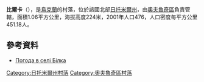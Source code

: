 {{coord|51|20|18|N|28|25|7|E|scale:30000|display=title}}

'''比爾卡'''（{{lang-uk|Білка}}），是[[烏克蘭|烏克蘭]]的村落，位於該國北部[[日托米爾州|日托米爾州]]，由[[奧夫魯奇區|奧夫魯奇區]]負責管轄，面積1.06平方公里，海拔高度224米，2001年人口476，人口密度每平方公里451.18人。

==參考資料==
* [http://weather.in.ua/ua/zhitomirskaja/1268 Погода в селі Білка] {{Wayback|url=http://weather.in.ua/ua/zhitomirskaja/1268 |date=20210119024755 }}

{{DEFAULTSORT:Білка}}
[[Category:日托米爾州村落|Category:日托米爾州村落]]
[[Category:奧夫魯奇區村落|Category:奧夫魯奇區村落]]


{{Zhytomyr-geo-stub}}
